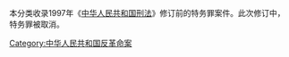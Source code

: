 本分类收录1997年《[[中华人民共和国刑法|中华人民共和国刑法]]》修订前的特务罪案件。此次修订中，特务罪被取消。
[[Category:中华人民共和国反革命案|Category:中华人民共和国反革命案]]